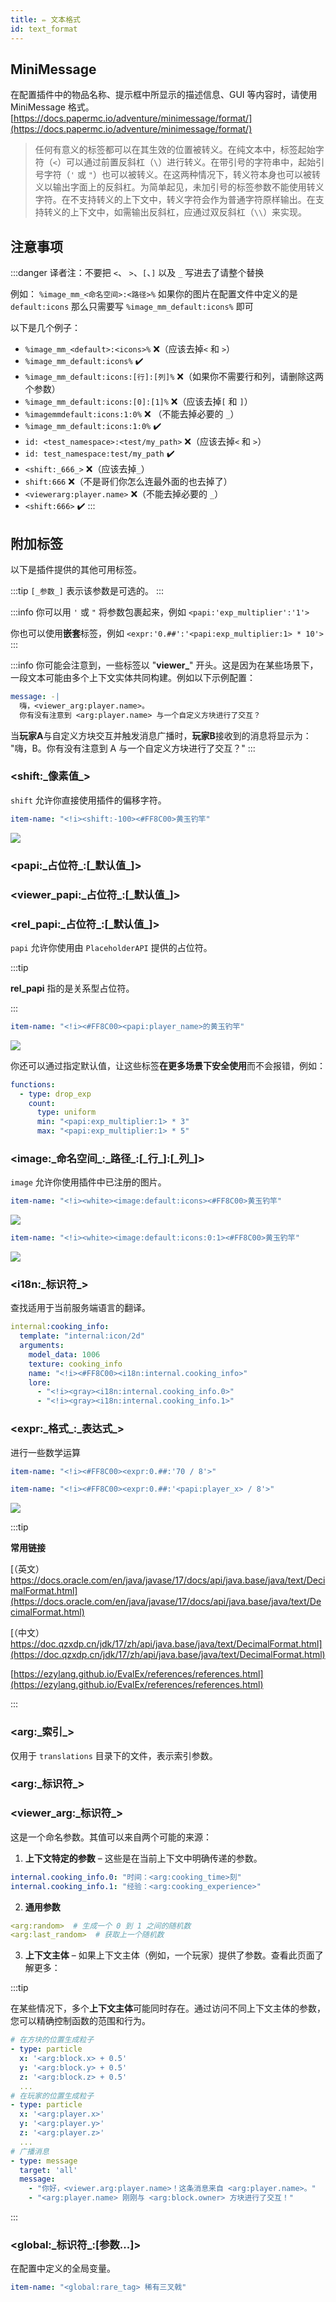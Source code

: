 ```yaml
---
title: ✏️ 文本格式
id: text_format
---
```


## MiniMessage

在配置插件中的物品名称、提示框中所显示的描述信息、GUI 等内容时，请使用 MiniMessage 格式。[https://docs.papermc.io/adventure/minimessage/format/](https://docs.papermc.io/adventure/minimessage/format/)

> 任何有意义的标签都可以在其生效的位置被转义。在纯文本中，标签起始字符（`<`）可以通过前置反斜杠（`\`）进行转义。在带引号的字符串中，起始引号字符（`'` 或 `"`）也可以被转义。在这两种情况下，转义符本身也可以被转义以输出字面上的反斜杠。为简单起见，未加引号的标签参数不能使用转义字符。在不支持转义的上下文中，转义字符会作为普通字符原样输出。在支持转义的上下文中，如需输出反斜杠，应通过双反斜杠（`\\`）来实现。

## 注意事项

:::danger
译者注：不要把 `<`、 `>`、`[`、`]` 以及 `_` 写进去了请整个替换

例如： `%image_mm_<命名空间>:<路径>%` 如果你的图片在配置文件中定义的是 `default:icons` 那么只需要写 `%image_mm_default:icons%` 即可

以下是几个例子：
- `%image_mm_<default>:<icons>%` ❌️（应该去掉`<` 和 `>`）
- `%image_mm_default:icons%` ✔️
- `%image_mm_default:icons:[行]:[列]%` ❌️（如果你不需要行和列，请删除这两个参数）
- `%image_mm_default:icons:[0]:[1]%` ❌️（应该去掉`[` 和 `]`）
- `%imagemmdefault:icons:1:0%` ❌️ （不能去掉必要的 `_`）
- `%image_mm_default:icons:1:0%` ✔️
- `id: <test_namespace>:<test/my_path>` ❌️（应该去掉`<` 和 `>`）
- `id: test_namespace:test/my_path` ✔️
- `<shift:_666_>` ❌️（应该去掉`_`）
- `shift:666` ❌️（不是哥们你怎么连最外面的也去掉了）
- `<viewerarg:player.name>` ❌️（不能去掉必要的 `_`）
- `<shift:666>` ✔️
:::

## 附加标签

以下是插件提供的其他可用标签。

:::tip
`[_参数_]` 表示该参数是可选的。
:::

:::info
你可以用 `'` 或 `"` 将参数包裹起来，例如 `<papi:'exp_multiplier':'1'>`

你也可以使用**嵌套**标签，例如 `<expr:'0.##':'<papi:exp_multiplier:1> * 10'>`
:::

:::info
你可能会注意到，一些标签以 "**viewer\_**" 开头。这是因为在某些场景下，一段文本可能由多个上下文实体共同构建。例如以下示例配置：

```yaml
message: -|
  嗨，<viewer_arg:player.name>。
  你有没有注意到 <arg:player.name> 与一个自定义方块进行了交互？
```

当**玩家A**与自定义方块交互并触发消息广播时，**玩家B**接收到的消息将显示为：\
"嗨，B。你有没有注意到 A 与一个自定义方块进行了交互？"
:::

### \<shift:\_像素值\_>

`shift` 允许你直接使用插件的偏移字符。

```yaml
item-name: "<!i><shift:-100><#FF8C00>黄玉钓竿"
```

![](/img/i18n/zh-Hans/text_format_1.png)

### \<papi:\_占位符\_:\[\_默认值\_]>

### \<viewer\_papi:\_占位符\_:\[\_默认值\_]>

### \<rel\_papi:\_占位符\_:\[\_默认值\_]>

`papi` 允许你使用由 `PlaceholderAPI` 提供的占位符。

:::tip

**rel\_papi** 指的是关系型占位符。

:::

```yaml
item-name: "<!i><#FF8C00><papi:player_name>的黄玉钓竿"
```

![](/img/i18n/zh-Hans/text_format_2.png)

你还可以通过指定默认值，让这些标签**在更多场景下安全使用**而不会报错，例如：

```yaml
functions:
  - type: drop_exp
    count:
      type: uniform
      min: "<papi:exp_multiplier:1> * 3"
      max: "<papi:exp_multiplier:1> * 5"
```

### \<image:\_命名空间\_:\_路径\_:\[\_行\_]:\[\_列\_]>

`image` 允许你使用插件中已注册的图片。

```yaml
item-name: "<!i><white><image:default:icons><#FF8C00>黄玉钓竿"
```

![](/img/i18n/zh-Hans/text_format_3.png)

```yaml
item-name: "<!i><white><image:default:icons:0:1><#FF8C00>黄玉钓竿"
```

![](/img/i18n/zh-Hans/text_format_4.png)

### \<i18n:\_标识符\_>

查找适用于当前服务端语言的翻译。

```yaml
internal:cooking_info:
  template: "internal:icon/2d"
  arguments:
    model_data: 1006
    texture: cooking_info
    name: "<!i><#FF8C00><i18n:internal.cooking_info>"
    lore:
      - "<!i><gray><i18n:internal.cooking_info.0>"
      - "<!i><gray><i18n:internal.cooking_info.1>"
```

### \<expr:\_格式\_:\_表达式\_>

进行一些数学运算

```yaml
item-name: "<!i><#FF8C00><expr:0.##:'70 / 8'>"
```

```yaml
item-name: "<!i><#FF8C00><expr:0.##:'<papi:player_x> / 8'>"
```

![](/img/text_format_5.png)

:::tip

**常用链接**

[（英文） https://docs.oracle.com/en/java/javase/17/docs/api/java.base/java/text/DecimalFormat.html](https://docs.oracle.com/en/java/javase/17/docs/api/java.base/java/text/DecimalFormat.html)

[（中文） https://doc.qzxdp.cn/jdk/17/zh/api/java.base/java/text/DecimalFormat.html](https://doc.qzxdp.cn/jdk/17/zh/api/java.base/java/text/DecimalFormat.html)

[https://ezylang.github.io/EvalEx/references/references.html](https://ezylang.github.io/EvalEx/references/references.html)

:::

### \<arg:\_索引\_>

仅用于 `translations` 目录下的文件，表示索引参数。

### \<arg:\_标识符\_>

### \<viewer\_arg:\_标识符\_>

这是一个命名参数。其值可以来自两个可能的来源：

1. **上下文特定的参数** – 这些是在当前上下文中明确传递的参数。

```yaml
internal.cooking_info.0: "时间：<arg:cooking_time>刻"
internal.cooking_info.1: "经验：<arg:cooking_experience>"
```

2. **通用参数**

```yaml
<arg:random>  # 生成一个 0 到 1 之间的随机数
<arg:last_random>  # 获取上一个随机数
```

3. **上下文主体** – 如果上下文主体（例如，一个玩家）提供了参数。查看此页面了解更多：

:::tip

在某些情况下，多个**上下文主体**可能同时存在。通过访问不同上下文主体的参数，您可以精确控制函数的范围和行为。

```yaml
# 在方块的位置生成粒子
- type: particle
  x: '<arg:block.x> + 0.5'
  y: '<arg:block.y> + 0.5'
  z: '<arg:block.z> + 0.5'
  ...
# 在玩家的位置生成粒子
- type: particle
  x: '<arg:player.x>'
  y: '<arg:player.y>'
  z: '<arg:player.z>'
  ...
# 广播消息
- type: message
  target: 'all'
  message:
    - "你好，<viewer.arg:player.name>！这条消息来自 <arg:player.name>。"
    - "<arg:player.name> 刚刚与 <arg:block.owner> 方块进行了交互！"
```

:::

### \<global:\_标识符\_:\[参数...]>

在配置中定义的全局变量。

```yaml
item-name: "<global:rare_tag> 稀有三叉戟"
```